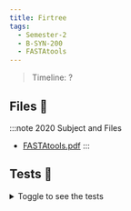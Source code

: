 ```yaml
---
title: Firtree
tags:
  - Semester-2
  - B-SYN-200
  - FASTAtools
---
```

> Timeline: ?


## Files 📂

:::note 2020 Subject and Files
- [FASTAtools.pdf](https://github.com/Studio-17/Epitech-Subjects/raw/main/Semester-2/B-SYN-200/FASTAtools/FASTAtools.pdf)
:::

## Tests 🤖
<details>
  <summary>Toggle to see the tests</summary>
  <div>
Yo
  </div>
</details>

